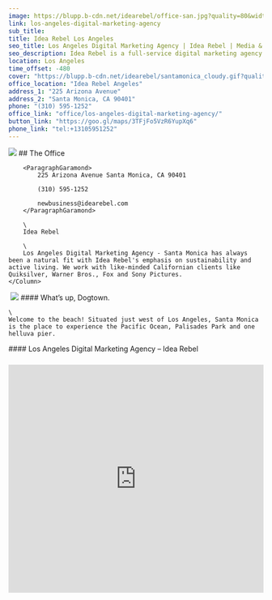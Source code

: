 ```yaml
---
image: https://blupp.b-cdn.net/idearebel/office-san.jpg?quality=80&width=800
link: los-angeles-digital-marketing-agency
sub_title:
title: Idea Rebel Los Angeles
seo_title: Los Angeles Digital Marketing Agency | Idea Rebel | Media & Experiences
seo_description: Idea Rebel is a full-service digital marketing agency in Los Angeles offering media buying, strategy, digital experiences, marketing campaigns
location: Los Angeles
time_offset: -480
cover: "https://blupp.b-cdn.net/idearebel/santamonica_cloudy.gif?quality=80?quality=80&width=800"
office_location: "Idea Rebel Angeles"
address_1: "225 Arizona Avenue"
address_2: "Santa Monica, CA 90401"
phone: "(310) 595-1252"
office_link: "office/los-angeles-digital-marketing-agency/"
button_link: "https://goo.gl/maps/3TFjFo5VzR6YupXq6"
phone_link: "tel:+13105951252"
---
```




<Column2>
    <Column>
        <img
            src={ CDN_LINK + "santamonica_sunny.gif?quality=" + IMAGE_QUALITY }
            alt="Image alt"
            class="w-full h-full"
        />
    </Column>
    <Column>
        ## The Office

        <ParagraphGaramond>
            225 Arizona Avenue Santa Monica, CA 90401

            (310) 595-1252

            newbusiness@idearebel.com
        </ParagraphGaramond>

        \
        Idea Rebel

        \
        Los Angeles Digital Marketing Agency - Santa Monica has always been a natural fit with Idea Rebel's emphasis on sustainability and active living. We work with like-minded Californian clients like Quiksilver, Warner Bros., Fox and Sony Pictures.
    </Column>
</Column2>
<Column>
    <Image>
        <img
            src={ CDN_LINK + "offce-san-2.jpg?quality=" + IMAGE_QUALITY }
            alt="Image alt"
            class="w-full h-full"
        />
    </Image>
</Column>
<Column>
    #### What’s up, Dogtown.

    \
    Welcome to the beach! Situated just west of Los Angeles, Santa Monica is the place to experience the Pacific Ocean, Palisades Park and one helluva pier.
</Column>
<Column>
    #### Los Angeles Digital Marketing Agency – Idea Rebel
</Column>
<Column>
    <div class="py-2">
		<H3
			text={ "Los Angeles Digital Marketing Agency - Idea Rebel" }
		/>
	</div>
	<div class="bg-zinc-200">
		<iframe
			width="100%"
			height="450"
			style="border:0"
			referrerpolicy="no-referrer-when-downgrade"
			src="https://www.google.com/maps/embed/v1/place?key=AIzaSyCLmIyBNQokwz3LwKJS0LImC0eWDzGR5CU&q=idea+rebel,vancouver"
		/>
	</div>
</Column>
<Column center={ true }>
    **REBELS RECOMMEND**
</Column>
<Column3>
    <Column center={ true }>
        <img
            src={ CDN_LINK + "san-recommended-eat.jpg?quality=" + IMAGE_QUALITY + "&width=" + IMAGE_WIDTH }
            alt="Image alt"
            class="w-full h-full aspect-square bg-zinc-200 object-fill"
        />

        **EAT**

        <ParagraphGaramond>
            [Santa Monica Seafood Market & Café](https://smseafoodmarket.com/santa-monica-seafood-market-and-cafe/)

            1000 Wilshire Blvd.
        </ParagraphGaramond>
    </Column>
    <Column center={ true }>
        <img
            src={ CDN_LINK + "san-recommended-drink.jpg?quality=" + IMAGE_QUALITY + "&width=" + IMAGE_WIDTH }
            alt="Image alt"
            class="w-full h-full aspect-square bg-zinc-200 object-fill"
        />

        **Drink**

        <ParagraphGaramond>
            [Caffe Luxxe](https://www.caffeluxxe.com/)

            925 Montana Ave.
        </ParagraphGaramond>
    </Column>
    <Column center={ true }>
        <img
            src={ CDN_LINK + "san-recommended-play.jpg?quality=" + IMAGE_QUALITY + "&width=" + IMAGE_WIDTH }
            alt="Image alt"
            class="w-full h-full aspect-square bg-zinc-200 object-fill"
        />

        **PLAY**

        <ParagraphGaramond>
            [The Bungalow](https://thebungalow.com/)

            101 Wilshire Blvd.
        </ParagraphGaramond>
    </Column>
</Column3>
